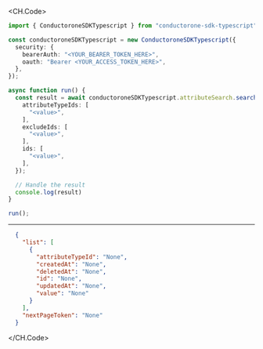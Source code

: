 
<CH.Code>
```typescript SearchAttributeValues.ts
import { ConductoroneSDKTypescript } from "conductorone-sdk-typescript";

const conductoroneSDKTypescript = new ConductoroneSDKTypescript({
  security: {
    bearerAuth: "<YOUR_BEARER_TOKEN_HERE>",
    oauth: "Bearer <YOUR_ACCESS_TOKEN_HERE>",
  },
});

async function run() {
  const result = await conductoroneSDKTypescript.attributeSearch.searchAttributeValues({
    attributeTypeIds: [
      "<value>",
    ],
    excludeIds: [
      "<value>",
    ],
    ids: [
      "<value>",
    ],
  });

  // Handle the result
  console.log(result)
}

run();
```
---

```json Example Response
  {
    "list": [
      {
        "attributeTypeId": "None",
        "createdAt": "None",
        "deletedAt": "None",
        "id": "None",
        "updatedAt": "None",
        "value": "None"
      }
    ],
    "nextPageToken": "None"
  }
```
</CH.Code>
